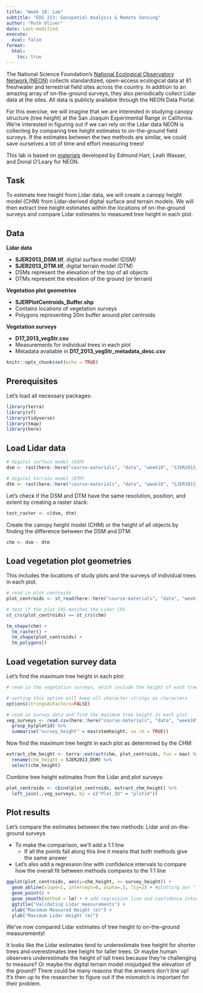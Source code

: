 ```yaml
---
title: "Week 10: Lab"
subtitle: "EDS 223: Geospatial Analysis & Remote Sensing"
author: "Ruth Oliver"
date: last-modified
execute: 
  eval: false
format:
  html:
    toc: true
---
```


The National Science Foundation's [National Ecological Observatory Network (NEON)](https://www.neonscience.org/about) collects standardized, open-access ecological data at 81 freshwater and terrestrial field sites across the country. In addition to an amazing array of on-the-ground surveys, they also periodically collect Lidar data at the sites. All data is publicly available through the NEON Data Portal.

For this exercise, we will imagine that we are interested in studying canopy structure (tree height) at the San Joaquin Experimental Range in California. We're interested in figuring out if we can rely on the Lidar data NEON is collecting by comparing tree height estimates to on-the-ground field surveys. If the estimates between the two methods are similar, we could save ourselves a lot of time and effort measuring trees!

This lab is based on [materials](https://www.neonscience.org/resources/learning-hub/tutorials/introduction-light-detection-and-ranging-lidar-explore-point) developed by Edmund Hart, Leah Wasser, and Donal O'Leary for NEON.

## Task
To estimate tree height from Lidar data, we will create a canopy height model (CHM) from Lidar-derived digital surface and terrain models. We will then extract tree height estimates within the locations of on-the-ground surveys and compare Lidar estimates to measured tree height in each plot. 

## Data

**Lidar data**

- **SJER2013_DSM.tif**, digital surface model (DSM)
- **SJER2013_DTM.tif**, digital terrain model (DTM)
- DSMs represent the elevation of the top of all objects
- DTMs represent the elevation of the ground (or terrain)

**Vegetation plot geometries**

- **SJERPlotCentroids_Buffer.shp**
- Contains locations of vegetation surveys
- Polygons representing 20m buffer around plot centroids

**Vegetation surveys**

- **D17_2013_vegStr.csv**
- Measurements for individual trees in each plot
- Metadata available in **D17_2013_vegStr_metadata_desc.csv**

```r
knitr::opts_chunk$set(echo = TRUE)
```

## Prerequisites

Let's load all necessary packages:

```r
library(terra)
library(sf)
library(tidyverse)
library(tmap)
library(here)
```

## Load Lidar data

```r
# digital surface model (DSM)
dsm <- rast(here::here("course-materials", "data", "week10", "SJER2013_DSM.tif"))

# digital terrain model (DTM)
dtm <- rast(here::here("course-materials", "data", "week10", "SJER2013_DTM.tif"))
```

Let's check if the DSM and DTM have the same resolution, position, and extent by creating a raster stack:

```r
test_raster <- c(dsm, dtm)
```

Create the canopy height model (CHM) or the height of all objects by finding the difference between the DSM and DTM:

```r
chm <- dsm - dtm
```

## Load vegetation plot geometries

This includes the locations of study plots and the surveys of individual trees in each plot.

```r
# read in plot centroids
plot_centroids <- st_read(here::here("course-materials", "data", "week10", "PlotCentroids", "SJERPlotCentroids_Buffer.shp"))

# test if the plot CRS matches the Lidar CRS
st_crs(plot_centroids) == st_crs(chm)
```

```r
tm_shape(chm) +
  tm_raster() +
  tm_shape(plot_centroids) +
  tm_polygons()
```

## Load vegetation survey data

Let's find the maximum tree height in each plot:

```r
# read in the vegetation surveys, which include the height of each tree

# setting this option will keep all character strings as characters
options(stringsAsFactors=FALSE)

# read in survey data and find the maximum tree height in each plot
veg_surveys <- read.csv(here::here("course-materials", "data", "week10", "VegetationData", "D17_2013_vegStr.csv")) %>%
  group_by(plotid) %>%
  summarise("survey_height" = max(stemheight, na.rm = TRUE))
```

Now find the maximum tree height in each plot as determined by the CHM:

```r
extract_chm_height <- terra::extract(chm, plot_centroids, fun = max) %>%
  rename(chm_height = SJER2013_DSM) %>%
  select(chm_height)
```

Combine tree height estimates from the Lidar and plot surveys:

```r
plot_centroids <- cbind(plot_centroids, extract_chm_height) %>%
  left_join(.,veg_surveys, by = c("Plot_ID" = "plotid"))
```

## Plot results

Let's compare the estimates between the two methods: Lidar and on-the-ground surveys

- To make the comparison, we'll add a 1:1 line
  - If all the points fall along this line it means that both methods give the same answer
- Let's also add a regression line with confidence intervals to compare how the overall fit between methods compares to the 1:1 line

```r
ggplot(plot_centroids, aes(y=chm_height, x= survey_height)) +
  geom_abline(slope=1, intercept=0, alpha=.5, lty=2) + #plotting our "1:1" line
  geom_point() +
  geom_smooth(method = lm) + # add regression line and confidence interval
  ggtitle("Validating Lidar measurements") +
  xlab("Maximum Measured Height (m)") +
  ylab("Maximum Lidar Height (m)")

```

We've now compared Lidar estimates of tree height to on-the-ground measurements! 

It looks like the Lidar estimates tend to underestimate tree height for shorter trees and overestimates tree height for taller trees. Or maybe human observers underestimate the height of tall trees because they're challenging to measure? Or maybe the digital terrain model misjudged the elevation of the ground? There could be many reasons that the answers don't line up! It's then up to the researcher to figure out if the mismatch is important for their problem.

